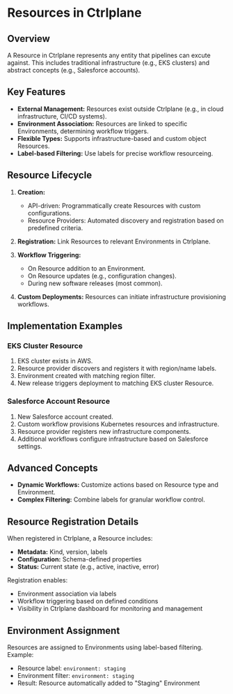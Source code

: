 # Resources in Ctrlplane

## Overview

A Resource in Ctrlplane represents any entity that pipelines can excute against.
This includes traditional infrastructure (e.g., EKS clusters) and abstract
concepts (e.g., Salesforce accounts).


<div className="flex justify-center pt-4">
  <Youtube videoId="aN_cxngJZHc" />
</div>

## Key Features

- **External Management:** Resources exist outside Ctrlplane (e.g., in cloud
  infrastructure, CI/CD systems).
- **Environment Association:** Resources are linked to specific Environments,
  determining workflow triggers.
- **Flexible Types:** Supports infrastructure-based and custom object Resources.
- **Label-based Filtering:** Use labels for precise workflow resourceing.

## Resource Lifecycle

1. **Creation:**

   - API-driven: Programmatically create Resources with custom configurations.
   - Resource Providers: Automated discovery and registration based on
     predefined criteria.

2. **Registration:** Link Resources to relevant Environments in Ctrlplane.

3. **Workflow Triggering:**

   - On Resource addition to an Environment.
   - On Resource updates (e.g., configuration changes).
   - During new software releases (most common).

4. **Custom Deployments:** Resources can initiate infrastructure provisioning
   workflows.

## Implementation Examples

### EKS Cluster Resource

1. EKS cluster exists in AWS.
2. Resource provider discovers and registers it with region/name labels.
3. Environment created with matching region filter.
4. New release triggers deployment to matching EKS cluster Resource.

### Salesforce Account Resource

1. New Salesforce account created.
2. Custom workflow provisions Kubernetes resources and infrastructure.
3. Resource provider registers new infrastructure components.
4. Additional workflows configure infrastructure based on Salesforce settings.

## Advanced Concepts

- **Dynamic Workflows:** Customize actions based on Resource type and
  Environment.
- **Complex Filtering:** Combine labels for granular workflow control.

## Resource Registration Details

When registered in Ctrlplane, a Resource includes:

- **Metadata:** Kind, version, labels
- **Configuration:** Schema-defined properties
- **Status:** Current state (e.g., active, inactive, error)

Registration enables:

- Environment association via labels
- Workflow triggering based on defined conditions
- Visibility in Ctrlplane dashboard for monitoring and management

## Environment Assignment

Resources are assigned to Environments using label-based filtering. Example:

- Resource label: `environment: staging`
- Environment filter: `environment: staging`
- Result: Resource automatically added to "Staging" Environment
